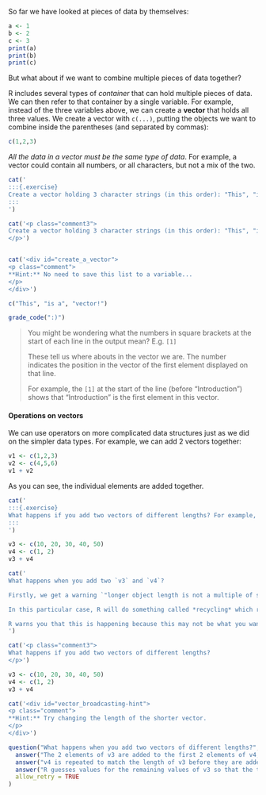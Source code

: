 So far we have looked at pieces of data by themselves:

```r
a <- 1
b <- 2
c <- 3
print(a)
print(b)
print(c)
```

But what about if we want to combine multiple pieces of data together?

R includes several types of *container* that can hold multiple pieces of data. We can then refer to that container by a single variable. For example, instead of the three variables above, we can create a **vector** that holds all three values. We create a vector with `c(...)`, putting the objects we want to combine inside the parentheses (and separated by commas):

```r
c(1,2,3)
```

*All the data in a vector must be the same type of data*. For example, a vector could contain all numbers, or all characters, but not a mix of the two.

<!-- Book version -->

```r
cat('
:::{.exercise}
Create a vector holding 3 character strings (in this order): "This", "is a", "vector!"
:::
')
```

<!-- End book -->

<!-- Tutorial version -->

```r
cat('<p class="comment3">
Create a vector holding 3 character strings (in this order): "This", "is a", "vector!"
</p>')
```

```r
```

```r
cat('<div id="create_a_vector">
<p class="comment">
**Hint:** No need to save this list to a variable...
</p>
</div>')
```

```r
c("This", "is a", "vector!")
```

```r
grade_code(":)")
```

<!-- End tutorial -->

> You might be wondering what the numbers in square brackets at the start of each line in the output mean? E.g. `[1]`
>
> These tell us where abouts in the vector we are. The number indicates the position in the vector of the first element displayed on that line.
>
> For example, the `[1]` at the start of the line (before "Introduction") shows that "Introduction" is the first element in this vector.

#### Operations on vectors

We can use operators on more complicated data structures just as we did on the simpler data types. For example, we can add 2 vectors together:

```r
v1 <- c(1,2,3)
v2 <- c(4,5,6)
v1 + v2
```
As you can see, the individual elements are added together.

<!-- Book version -->

```r
cat('
:::{.exercise}
What happens if you add two vectors of different lengths? For example, run this code and see what happens:
:::
')
```

```r
v3 <- c(10, 20, 30, 40, 50)
v4 <- c(1, 2)
v3 + v4
```

```r
cat('
What happens when you add two `v3` and `v4`?

Firstly, we get a warning `"longer object length is not a multiple of shorter object length"` because `v3` is longer than `v4`. However, a warning doesn\'t stop the code running - it merely tells us that something unexpected might be happening. 

In this particular case, R will do something called *recycling* which repeats the shorter vector over and over until it is the same length as the longer vector. I.e. `v4` will be repeated 2.5 times to become `(1,2,1,2,1)` before adding it to `v3`.

R warns you that this is happening because this may not be what you wanted, especially if you hadn\'t realized that the vecotrs were different lengths.
')
```

<!-- End book -->

<!-- Tutorial version -->

```r
cat('<p class="comment3">
What happens if you add two vectors of different lengths?
</p>')
```

```r
v3 <- c(10, 20, 30, 40, 50)
v4 <- c(1, 2)
v3 + v4
```

```r
cat('<div id="vector_broadcasting-hint">
<p class="comment">
**Hint:** Try changing the length of the shorter vector.
</p>
</div>')
```

```r
question("What happens when you add two vectors of different lengths?",
  answer("The 2 elements of v3 are added to the first 2 elements of v4, and the rest of v4 is unchanged."),
  answer("v4 is repeated to match the length of v3 before they are added.", correct=TRUE, message="This is called 'recycling', and is not what you might expect. It can cause bugs in R programs if the programmer (i.e. you) thinks that two vectors are the same length when they are not."),
  answer("R guesses values for the remaining values of v3 so that the two vectors are the same length."),
  allow_retry = TRUE
)
```

<!-- End tutorial -->
